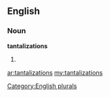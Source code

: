 ==English==

===Noun===
'''tantalizations'''

# {{plural of|[[tantalization]]}}

[[Category:English plurals]]

[[ar:tantalizations]]
[[my:tantalizations]]